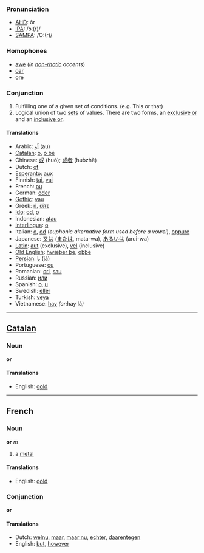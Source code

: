 ===Pronunciation===
*[[w:AHD|AHD]]: ôr
*[[w:IPA|IPA]]: /ɔː(r)/
*[[w:SAMPA|SAMPA]]: /O:(r)/

===Homophones===
*[[awe]] (''in [[non-rhotic]] accents'')
*[[oar]]
*[[ore]]

===Conjunction===
#Fulfilling one of a given set of conditions.  (e.g. This or that)
#Logical union of two [[set]]s of values.  There are two forms, an [[exclusive or]] and an [[inclusive or]].

====Translations====
*Arabic: [[اَو]] (au)
*[[Catalan]]: [[o]], [[o bé]]
*Chinese: [[或]] (huò); [[或者]] (huòzhě)
*Dutch: [[of]]
*[[Esperanto]]: [[aux]]
*Finnish: [[tai]], [[vai]]
*French: [[ou]]
*German: [[oder]]
*[[Gothic]]: [[vau]]
*Greek: [[ή]], [[είτε]]
*[[Ido]]: [[od]], [[o]]
*Indonesian: [[atau]]
*[[Interlingua]]: [[o]]
*Italian: [[o]], [[od]]  (''euphonic alternative form used before a vowel''), [[oppure]]
*Japanese: [[又は]] ([[または]], mata-wa), [[あるいは]] (arui-wa)
*[[Latin]]: [[aut]] (exclusive), [[vel]] (inclusive)
*[[Old English]]: [[hwæþer þe]], [[oþþe]]
*[[Persian]]: [[يا]] (jā)
*Portuguese: [[ou]]
*Romanian: [[ori]], [[sau]]
*Russian: [[или]]
*Spanish: [[o]], [[u]]
*Swedish: [[eller]]
*Turkish: [[veya]]
*Vietnamese: [[hay]] ''(or: ''hay là'')''

----

== [[Catalan]] ==
===Noun===
'''or'''
====Translations====
*English: [[gold]]

----

== French ==
===Noun===
'''or''' ''m''

# a [[metal]]

====Translations====
*English: [[gold]]

===Conjunction===
'''or'''

====Translations====
*Dutch: [[welnu]], [[maar]], [[maar nu]], [[echter]], [[daarentegen]]
*English: [[but]], [[however]]